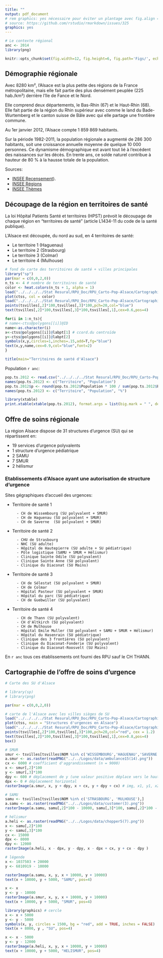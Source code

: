 ```yaml
---
title: ""
output: pdf_document
# rem graphics: yes nécessaire pour éviter un plantage avec fig.align = 'center'
# source: https://github.com/rstudio/rmarkdown/issues/325
graphics: yes
---
```


```r
# Le contexte régional
anc <- 2014
library(png)
```
```r
knitr::opts_chunk$set(fig.width=12, fig.height=6, fig.path='Figs/', echo=FALSE, warning=FALSE, message=FALSE) # , fig.align='center'
```

Démographie régionale
---------------------

Avec 8280 km², l'Alsace est la plus petite des régions de la France métropolitaine, mais elle fait partie des plus densément peuplée (225 hab./km²) derrière l'Ile de Fance et le Nord.

Elle comprend deux départements, le Bas-Rhin (67) et le Haut-Rhin (68). Elle fait partie de la région du Rhin supérieur avec comme le land du Bade-Wurtemberg et le canton suisse de Bâle avec qui elle partage une frontière commune.

Au 1er janvier 2012, l'Alsace compte 1 859 869 habitants.

Sur la période 1982-2011, la population régionale a augmenté de 286 300 habitants, soit une croissance annuelle moyenne de quelque 10 000 personnes. Ce dynamisme démographique est avant tout lié à l'excédent des naissances sur les décès. En trente ans, ce solde naturel contribue à hauteur de 80 % à la hausse totale de la population.  

Sources:
    
- [INSEE Recensement](http://www.insee.fr/fr/ppp/bases-de-donnees/recensement/populations-legales/france-regions.asp?annee=2012)).
- [INSEE Régions](http://www.insee.fr/fr/regions/alsace/default.asp?page=faitsetchiffres/presentation/presentation.htm)
- [INSEE Thèmes](http://www.insee.fr/fr/themes/document.asp?ref_id=20665)


Découpage de la région en territoires de santé 
----------------------------------------------
    
La loi Hôpital Patients Santé et territoires (HPST) prévoit le découpage de chaque région en "territoires de santé" (article L1434-11 du code de la santé publique).

L'Alsace est découpée, du nord au sud, en 4 territoires de santé:

- Le territoire 1 (Haguenau)
- Le territoire 2 (Strasbourg)
- Le territoire 3 (Colmar)
- Le territoire 4 (Mulhouse)

```r
# fond de carte des territoires de santé + villes principales
library("sp")
par(mar = c(0,0,2,0))
n_ts <- 4 # nombre de territoires de santé
color <- heat.colors(n_ts + 1, alpha = 1)
load("../../../../Stat Resural/RPU_Doc/RPU_Carto-Pop-Alsace/Cartographie/Cartofile/als_ts.Rda") #ctss
plot(ctss, col = color)
load("../../../../Stat Resural/RPU_Doc/RPU_Carto-Pop-Alsace/Cartographie/Cartofile/tsvilles.Rda")
points(tsvilles[,2]*100,tsvilles[,3]*100,pch=20,col="blue")
text(tsvilles[,2]*100,tsvilles[,3]*100,tsvilles[,1],cex=0.6,pos=4)

for(i in 1:n_ts){
# name<-ctss@polygons[[i]]@ID
name<-as.character(i)
x<-ctss@polygons[[i]]@labpt[1] # ccord.du centroïde
y<-ctss@polygons[[i]]@labpt[2]
symbols(x,y,circles=1,inches=.15,add=T,fg="blue")
text(x,y,name,cex=0.9,col="blue",font=2)
}

title(main="Territoires de santé d'Alsace")
```


Population `r anc`:

```r
pop.ts.2012 <- read.csv("../../../../Stat Resural/RPU_Doc/RPU_Carto-Pop-Alsace/Demographie/data/pop_ts_2012.csv")
names(pop.ts.2012) <- c("Territoire", "Population")
pop.ts.2012$p <- round(pop.ts.2012$Population * 100 / sum(pop.ts.2012$Population), 2)
names(pop.ts.2012) <- c("Territoire", "Population", "%")

library(xtable)
print.xtable(xtable(pop.ts.2012), format.args = list(big.mark = " ", decimal.mark = ","), comment = FALSE)

```

Offre de soins régionale
------------------------

La région Alsace dispose de 31 structures d'urgence (SU) qui se répartissent en:

- 19 services d'urgence polyvalents
- 1 structure d'urgence pédiatrique
- 2 SAMU
- 7 SMUR
- 2 hélismur

### Etablissements d'Alsace ayant une autorisation de structure d'urgence

Sites gégraphiques d'accueil des urgences:

- Territoire de santé 1

        - CH de Wissembourg (SU polyvalent + SMUR)
        - CH de Haguenau (SU polyvalent + SMUR)
        - CH de Saverne  (SU polyvalent + SMUR)

- Territoire de santé 2

        - CHU de Strasbourg
        - NHC (SU adulte)
        - Hôpital de Hautepierre (SU adulte + SU pédiatrique)
        - Pôle logistique (SAMU + SMUR + Hélismur)
        - Clinique Sainte Odile (SU polyvalent)
        - Clinique Sainte Anne (SU polyvalent)
        - Clinique du Diaconat (SU Mains)
        
- Territoire de santé 3

        - CH de Sélestat (SU polyvalent + SMUR)
        - CH de Colmar 
        - Hôpital Pasteur (SU polyvalent + SMUR)
        - Hôpital du parc (SU pédiatrique)
        - CH de Guebwiller (SU polyvalent)
        
- Territoire de santé 4

        - CH de Thann (SU polyvalent)
        - CH d'Altkirch (SU polyvalent)
        - CH de Mulhouse
        - Hôpital Emile Muller (SU polyvalent + SAMU + SMUR + Hélismur)
        - Hôpital du Hasenrain (SU pédiatrique)
        - Clinique des 3 frontières (SU polyvalent)
        - Clinique du Diaconat-Fonderie (SU polyvalent)
        - Clinique du Diaconat-Roosvelt (SU Mains)

En `r anc` tous ces établissements ont fourni des RPU sauf le CH THANN.

Cartographie de l’offre de soins d'urgence
---------------------------------------------

```r

# Carte des SU d'Alsace

# library(sp)
# library(png)

par(mar = c(0,0,2,0))

# carte de l'Alsace avec les villes sièges de SU
load("../../../../Stat Resural/RPU_Doc/RPU_Carto-Pop-Alsace/Cartographie/Cartofile/als_ts.Rda") #ctss
plot(ctss, main = "Structures d'urgences en Alsace")
load("../../../../Stat Resural/RPU_Doc/RPU_Carto-Pop-Alsace/Cartographie/Cartofile/tsvilles.Rda")
points(tsvilles[,2]*100,tsvilles[,3]*100,pch=20,col="red", cex = 1.2)
text(tsvilles[,2]*100,tsvilles[,3]*100,tsvilles[,1],cex=0.8,pos=4)
box()

# SMUR
smur <- tsvilles[tsvilles$NOM %in% c('WISSEMBOURG','HAGUENAU','SAVERNE','STRASBOURG','SELESTAT','COLMAR','MULHOUSE'),]
a.smur <- as.raster(readPNG("../../Logos/data/ambulance15(14).png"))
cx <- 6000 # coefficient d'aggrandissement (n = 9000)
x <- smur[,2]*100
y <- smur[,3]*100
dpy <- 600 # déplacement de y (une valeur positive déplace vers le haut)
dpx <- 0 # déplacement horizontal
rasterImage(a.smur, x, y + dpy, x + cx, y + dpy + cx) # img, x1, y1, x2, y2

# SAMU
samu <- tsvilles[tsvilles$NOM %in% c('STRASBOURG', 'MULHOUSE'),]
a.samu <- as.raster(readPNG("../../Logos/data/customer(3).png"))
rasterImage(a.samu, samu[,2]*100 - 10000, samu[,3]*100, samu[,2]*100 - 10000 + 10000, samu[,3]*100 + 10000)

# hélismur
a.heli <- as.raster(readPNG("../../Logos/data/chopper5(7).png"))
x <- samu[,2]*100
y <- samu[,3]*100
cx <- 15000
dpx <- 8000
dpy <- 12000
rasterImage(a.heli, x - dpx, y - dpy, x - dpx + cx, y + cx - dpy )

# légende
x <- 1037503 + 20000
y <- 6810919 - 10000

rasterImage(a.samu, x, y, x + 10000, y + 10000)
text(x + 10000, y + 5000, "SAMU", pos=4)

x <- x
y <- y - 10000
rasterImage(a.smur, x, y, x + 10000, y + 10000)
text(x + 10000, y + 5000, "SMUR", pos=4)

library(graphics) # cercle
x <- x + 5000
y <- y - 5000
symbols(x, y, circles = 1500, bg = "red", add = TRUE, inches = FALSE)
text(x + 8000, y , "SU", pos=4)

x <- x - 5000
y <- y - 12000
rasterImage(a.heli, x, y, x + 10000, y + 10000)
text(x + 10000, y + 5000, "HELISMUR", pos=4)
```

